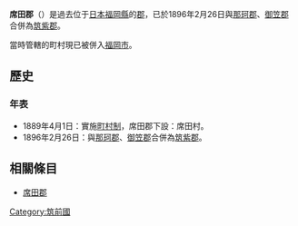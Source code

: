 {{日本郡 (廢除)
| 郡 = 席田郡
| 日文原名 = 席田郡
| 平假名 = むしろだぐん
| 羅馬字拼音 = Mushiroda-gun
| 地圖 = 
| 廢除時間 = 1896年2月26日
| 廢除理由 = 合併
| 廢除時處置 =  [[那珂郡_(福岡縣)|那珂郡]]、[[御笠郡|御笠郡]]、'''席田郡''' → [[筑紫郡|筑紫郡]]
| 現在郡 = 福岡市
| 都道府縣 = 福岡縣
| 編號 = 
| 町 = 
| 村 = 1
| 經度 = 
| 緯度 = 
| 註記 = 
|}}
'''席田郡'''（{{jpn|j=席田郡|hg=むしろだぐん|rm=Mushiroda gun|f=y}}）是過去位于[[日本|日本]][[福岡縣|福岡縣]]的[[郡|郡]]，已於1896年2月26日與[[那珂郡_(福岡縣)|那珂郡]]、[[御笠郡|御笠郡]]合併為[[筑紫郡|筑紫郡]]。

當時管轄的町村現已被併入[[福岡市|福岡市]]。

==歷史==
===年表===
* 1889年4月1日：實施[[町村制|町村制]]，席田郡下設：席田村。
* 1896年2月26日：與[[那珂郡_(福岡縣)|那珂郡]]、[[御笠郡|御笠郡]]合併為[[筑紫郡|筑紫郡]]。

==相關條目==
* [[席田郡|席田郡]]

{{筑紫二國的郡}}

[[Category:筑前國|Category:筑前國]]